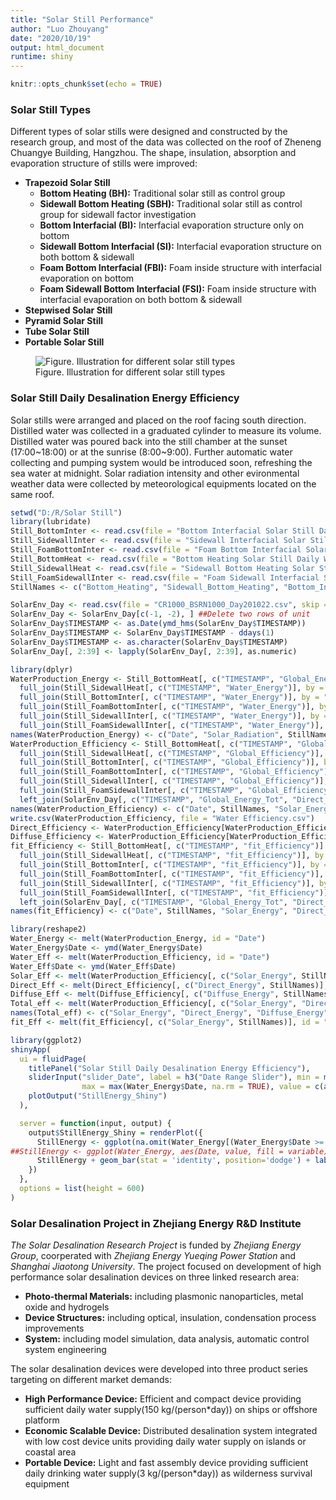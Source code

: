 ```yaml
---
title: "Solar Still Performance"
author: "Luo Zhouyang"
date: "2020/10/19"
output: html_document
runtime: shiny
---
```


```r
knitr::opts_chunk$set(echo = TRUE)
```

### Solar Still Types

Different types of solar stills were designed and constructed by the research group, and most of the data was collected on the roof of Zheneng Chuangye Building, Hangzhou. The shape, insulation, absorption and evaporation structure of stills were improved:

- **Trapezoid Solar Still**
  + **Bottom Heating (BH):** Traditional solar still as control group
  + **Sidewall Bottom Heating (SBH):** Traditional solar still as control group for sidewall factor investigation
  + **Bottom Interfacial (BI):** Interfacial evaporation structure only on bottom
  + **Sidewall Bottom Interfacial (SI):** Interfacial evaporation structure on both bottom & sidewall
  + **Foam Bottom Interfacial (FBI):** Foam inside structure with interfacial evaporation on bottom
  + **Foam Sidewall Bottom Interfacial (FSI):** Foam inside structure with interfacial evaporation on both bottom & sidewall
- **Stepwised Solar Still**
- **Pyramid Solar Still**
- **Tube Solar Still**
- **Portable Solar Still**

![Figure. Illustration for different solar still types](./Six Solar Stills.png)

### Solar Still Daily Desalination Energy Efficiency

Solar stills were arranged and placed on the roof facing south direction. Distilled water was collected in a graduated cylinder to measure its volume. Distilled water was poured back into the still chamber at the sunset (17:00~18:00) or at the sunrise (8:00~9:00). Further automatic water collecting and pumping system would be introduced soon, refreshing the sea water at midnight. Solar radiation intensity and other evironmental weather data were collected by meteorological equipments located on the same roof. 

```r
setwd("D:/R/Solar Still")
library(lubridate)
Still_BottomInter <- read.csv(file = "Bottom Interfacial Solar Still Daily Water Production.csv", header = TRUE, stringsAsFactors = FALSE)
Still_SidewallInter <- read.csv(file = "Sidewall Interfacial Solar Still Daily Water Production.csv", header = TRUE, stringsAsFactors = FALSE)
Still_FoamBottomInter <- read.csv(file = "Foam Bottom Interfacial Solar Still Daily Water Production.csv", header = TRUE, stringsAsFactors = FALSE)
Still_BottomHeat <- read.csv(file = "Bottom Heating Solar Still Daily Water Production.csv", header = TRUE, stringsAsFactors = FALSE)
Still_SidewallHeat <- read.csv(file = "Sidewall Bottom Heating Solar Still Daily Water Production.csv", header = TRUE, stringsAsFactors = FALSE)
Still_FoamSidewallInter <- read.csv(file = "Foam Sidewall Interfacial Solar Still Daily Water Production.csv", header = TRUE, stringsAsFactors = FALSE)
StillNames <- c("Bottom_Heating", "Sidewall_Bottom_Heating", "Bottom_Interfacial", "Foam_Bottom_Interfacial", "Sidewall_Interfacial", "Foam_Sidewall_Interfacial")

SolarEnv_Day <- read.csv(file = "CR1000_BSRN1000_Day201022.csv", skip = 1, stringsAsFactors = FALSE)
SolarEnv_Day <- SolarEnv_Day[c(-1, -2), ] ##Delete two rows of unit
SolarEnv_Day$TIMESTAMP <- as.Date(ymd_hms(SolarEnv_Day$TIMESTAMP))
SolarEnv_Day$TIMESTAMP <- SolarEnv_Day$TIMESTAMP - ddays(1)
SolarEnv_Day$TIMESTAMP <- as.character(SolarEnv_Day$TIMESTAMP)
SolarEnv_Day[, 2:39] <- lapply(SolarEnv_Day[, 2:39], as.numeric)

library(dplyr)
WaterProduction_Energy <- Still_BottomHeat[, c("TIMESTAMP", "Global_Energy_Tot", "Water_Energy")] %>% 
  full_join(Still_SidewallHeat[, c("TIMESTAMP", "Water_Energy")], by = "TIMESTAMP") %>% 
  full_join(Still_BottomInter[, c("TIMESTAMP", "Water_Energy")], by = "TIMESTAMP") %>% 
  full_join(Still_FoamBottomInter[, c("TIMESTAMP", "Water_Energy")], by = "TIMESTAMP") %>% 
  full_join(Still_SidewallInter[, c("TIMESTAMP", "Water_Energy")], by = "TIMESTAMP") %>%
  full_join(Still_FoamSidewallInter[, c("TIMESTAMP", "Water_Energy")], by = "TIMESTAMP")
names(WaterProduction_Energy) <- c("Date", "Solar_Radiation", StillNames)
WaterProduction_Efficiency <- Still_BottomHeat[, c("TIMESTAMP", "Global_Efficiency")] %>% 
  full_join(Still_SidewallHeat[, c("TIMESTAMP", "Global_Efficiency")], by = "TIMESTAMP") %>% 
  full_join(Still_BottomInter[, c("TIMESTAMP", "Global_Efficiency")], by = "TIMESTAMP") %>% 
  full_join(Still_FoamBottomInter[, c("TIMESTAMP", "Global_Efficiency")], by = "TIMESTAMP") %>% 
  full_join(Still_SidewallInter[, c("TIMESTAMP", "Global_Efficiency")], by = "TIMESTAMP") %>% 
  full_join(Still_FoamSidewallInter[, c("TIMESTAMP", "Global_Efficiency")], by = "TIMESTAMP") %>% 
  left_join(SolarEnv_Day[, c("TIMESTAMP", "Global_Energy_Tot", "Direct_Energy_Tot", "Diffuse_Energy_Tot")], by = "TIMESTAMP")
names(WaterProduction_Efficiency) <- c("Date", StillNames, "Solar_Energy", "Direct_Energy", "Diffuse_Energy")
write.csv(WaterProduction_Efficiency, file = "Water Efficiency.csv")
Direct_Efficiency <- WaterProduction_Efficiency[WaterProduction_Efficiency$Direct_Energy >= 1, ]
Diffuse_Efficiency <- WaterProduction_Efficiency[WaterProduction_Efficiency$Direct_Energy < 1, ]
fit_Efficiency <- Still_BottomHeat[, c("TIMESTAMP", "fit_Efficiency")] %>% 
  full_join(Still_SidewallHeat[, c("TIMESTAMP", "fit_Efficiency")], by = "TIMESTAMP") %>% 
  full_join(Still_BottomInter[, c("TIMESTAMP", "fit_Efficiency")], by = "TIMESTAMP") %>% 
  full_join(Still_FoamBottomInter[, c("TIMESTAMP", "fit_Efficiency")], by = "TIMESTAMP") %>% 
  full_join(Still_SidewallInter[, c("TIMESTAMP", "fit_Efficiency")], by = "TIMESTAMP") %>% 
  full_join(Still_FoamSidewallInter[, c("TIMESTAMP", "fit_Efficiency")], by = "TIMESTAMP") %>% 
  left_join(SolarEnv_Day[, c("TIMESTAMP", "Global_Energy_Tot", "Direct_Energy_Tot", "Diffuse_Energy_Tot")], by = "TIMESTAMP")
names(fit_Efficiency) <- c("Date", StillNames, "Solar_Energy", "Direct_Energy", "Diffuse_Energy")

library(reshape2)
Water_Energy <- melt(WaterProduction_Energy, id = "Date")
Water_Energy$Date <- ymd(Water_Energy$Date)
Water_Eff <- melt(WaterProduction_Efficiency, id = "Date")
Water_Eff$Date <- ymd(Water_Eff$Date)
Solar_Eff <- melt(WaterProduction_Efficiency[, c("Solar_Energy", StillNames)], id = "Solar_Energy")
Direct_Eff <- melt(Direct_Efficiency[, c("Direct_Energy", StillNames)], id = "Direct_Energy")
Diffuse_Eff <- melt(Diffuse_Efficiency[, c("Diffuse_Energy", StillNames)], id = "Diffuse_Energy")
Total_eff <- melt(WaterProduction_Efficiency[, c("Solar_Energy", "Direct_Energy", "Diffuse_Energy", StillNames)], id = c("Solar_Energy", "Direct_Energy", "Diffuse_Energy"))
names(Total_eff) <- c("Solar_Energy", "Direct_Energy", "Diffuse_Energy", "Still_Type", "Efficiency")
fit_Eff <- melt(fit_Efficiency[, c("Solar_Energy", StillNames)], id = "Solar_Energy")

library(ggplot2)
shinyApp(
  ui = fluidPage(
    titlePanel("Solar Still Daily Desalination Energy Efficiency"),
    sliderInput("slider_Date", label = h3("Date Range Slider"), min = min(Water_Energy$Date, na.rm = TRUE), 
                max = max(Water_Energy$Date, na.rm = TRUE), value = c(as.Date('2020-08-01'), as.Date('2020-09-01')), width='100%'),
    plotOutput("StillEnergy_Shiny")
  ),

  server = function(input, output) {
    output$StillEnergy_Shiny = renderPlot({
      StillEnergy <- ggplot(na.omit(Water_Energy[(Water_Energy$Date >= input$slider_Date[1])&(Water_Energy$Date <= input$slider_Date[2]), ]), aes(Date, value, fill = variable))
##StillEnergy <- ggplot(Water_Energy, aes(Date, value, fill = variable))
      StillEnergy + geom_bar(stat = 'identity', position='dodge') + labs(x = "Date", y = "Energy/kWh")
    })
  },
  options = list(height = 600)
)
```


### Solar Desalination Project in Zhejiang Energy R&D Institute

*The Solar Desalination Research Project* is funded by *Zhejiang Energy Group*, coorperated with *Zhejiang Energy Yueqing Power Station* and *Shanghai Jiaotong University*. The project focused on development of high performance solar desalination devices on three linked research area:

- **Photo-thermal Materials:** including plasmonic nanoparticles, metal oxide and hydrogels
- **Device Structures:** including optical, insulation, condensation process improvements
- **System:** including model simulation, data analysis, automatic control system engineering

The solar desalination devices were developed into three product series targeting on different market demands:

- **High Performance Device:** Efficient and compact device providing sufficient daily water supply(150 kg/(person*day)) on ships or offshore platform
- **Economic Scalable Device:** Distributed desalination system integrated with low cost device units providing daily water supply on islands or coastal area
- **Portable Device:** Light and fast assembly device providing sufficient daily drinking water supply(3 kg/(person*day)) as wilderness survival equipment
